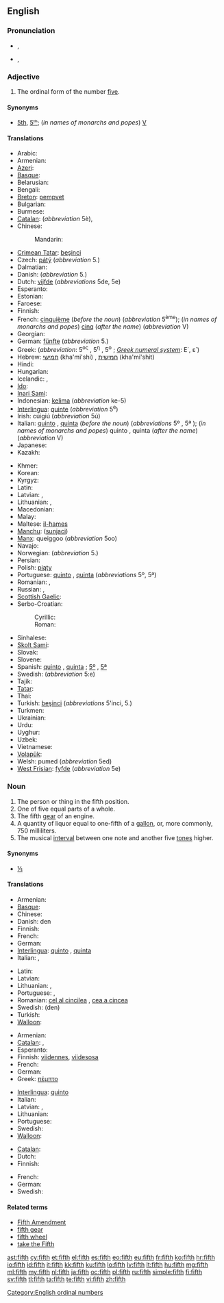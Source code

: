 {{wikipedia}}
{{also|Fifth}}
==English==
{{ordinalbox|en|4th|5th|6th|fourth|sixth|card=five}}

===Pronunciation===
* {{a|UK|US|standard}} {{IPA|/fɪfθ/}}, {{SAMPA|/fIfT/}}
*: {{audio|en-us-fifth.ogg|Audio (US)}}
*: {{rhymes|ɪfθ}}
* {{a|UK|US|informal or dialectal}} {{IPA|/fɪθ/}}, {{SAMPA|/fIT/}}
*: {{rhymes|ɪθ}}

===Adjective===
{{en-adj|-}}

# The ordinal form of the number [[five]].

====Synonyms====
* [[5th]], [[5ᵗʰ]]; (''in names of monarchs and popes'') [[V]]

====Translations====
{{trans-top|Ordinal form of the number 5}}
* Arabic: {{t|ar|خامس|m|tr=xāmis|sc=Arab}}
* Armenian: {{t-|hy|հինգերորդ|tr=hingerord}}
* [[Azeri]]: {{t|az|beşinci}}
* [[Basque]]: {{t|eu|bosgarren|xs=Basque}}
* Belarusian: {{t|be|пяты|m|tr=pjáty|sc=Cyrl}}
* Bengali: {{t|bn|পঞ্চম|tr=pôncôm}}
* [[Breton]]: [[pempvet]]
* Bulgarian: {{t|bg|пети|m|tr=péti|sc=Cyrl}}
* Burmese: {{t|my|ပဉ္စမ|tr=pjin sa̱ma.|sc=Mymr}}
* [[Catalan]]: {{t-|ca|cinquè|m}} (''abbreviation'' 5è), {{t-|ca|quint|m}}
* Chinese:
*: Mandarin: {{t|cmn|第五|tr=dìwǔ|sc=Hani}}
* [[Crimean Tatar]]: [[beşinci]]
* Czech: [[pátý]] (''abbreviation'' 5.)
* Dalmatian: {{tø|dlm|cincto}}
* Danish: {{t|da|femte}} (''abbreviation'' 5.)
* Dutch: [[vijfde]] (''abbreviations'' 5de, 5e)
* Esperanto: {{t+|eo|kvina|xs=Esperanto}}
* Estonian: {{t|et|viies}}
* Faroese: {{t|fo|fimti}}
* Finnish: {{t+|fi|viides}}
* French: [[cinquième]] (''before the noun'') (''abbreviation'' 5<sup>ème</sup>); (''in names of monarchs and popes'') [[cinq]] (''after the name'') (''abbreviation'' V)
* Georgian: {{t|ka|მეხუთე|tr=mexut'e|sc=Geor}}
* German: [[fünfte]] (''abbreviation'' 5.)
* Greek: {{t+|el|πέμπτος|m|tr=pémptos|sc=Grek}} (''abbreviation'': 5<sup>ος</sup> {{m}}, 5<sup>η</sup> {{f}}, 5<sup>ο</sup> {{n}}; ''[[Greek numerals|Greek numeral system]]'': Ε΄, ε΄)
* Hebrew: [[חמישי]] (kha'mi'shi) {{m}}, [[חמישית]] (kha'mi'shit) {{f}}
* Hindi: {{t|hi|पांचवां|tr=pān̄cvā̃|sc=Deva}}
* Hungarian: {{t+|hu|ötödik}}
* Icelandic: {{t|is|fimmti|m}}, {{t|is|fimmta|f|n}}
* [[Ido]]: {{t+|io|kinesma|xs=Ido}}
* [[Inari Sami]]: {{tø|smn|viiđâd}}
* Indonesian: [[kelima]] (''abbreviation'' ke-5)
* [[Interlingua]]: [[quinte]] (''abbreviation'' 5<sup>e</sup>)
* Irish: cúigiú (''abbreviation'' 5ú)
* Italian: [[quinto]] {{m}}, [[quinta]] {{f}} (''before the noun'') (''abbreviations'' 5º {{m}}, 5ª {{f}}); (''in names of monarchs and popes'') quinto {{m}}, quinta {{f}} (''after the name'') (''abbreviation'' V)
* Japanese: {{t|ja|五番目|tr=ごばんめ, goban-me|sc=Jpan}}
* Kazakh: {{t|kk|бесінші|tr=besinşi|sc=Cyrl}}
{{trans-mid}}
* Khmer: {{t|km|ទីប្រាំ|tr=tii pram|sc=Khmr}}
* Korean: {{t+|ko|다섯째|tr=daseosjjae|sc=Hang}}
* Kyrgyz: {{t|ky|бешинчи|tr=beşinçi|sc=Cyrl}}
* Latin: {{t+|la|quintus}}
* Latvian: {{t|lv|piektais|m}}, {{t|lv|piektā|f}}
* Lithuanian: {{t+|lt|penktas|m|xs=Lithuanian}}, {{t+|lt|penkta|f|xs=Lithuanian}}
* Macedonian: {{t|mk|петти|m|tr=pétti|sc=Cyrl}}
* Malay: {{t|ms|kelima}}
* Maltese: [[il-ħames]]
* [[Manchu]]: ([[sunjaci]])
* [[Manx]]: queiggoo (''abbreviation'' 5oo)
* Navajo: {{tø|nv|ashdlaʼ góneʼ}}
* Norwegian: {{t|no|femte}} (''abbreviation'' 5.)
* Persian: {{t|fa|پنجم|tr=panjom|sc=fa-Arab}}
* Polish: [[piąty]] {{m}} <!-- , [[piąta]] {{f}}, [[piąte]] {{n}} -->
* Portuguese: [[quinto]] {{m}}, [[quinta]] {{f}} (''abbreviations'' 5º{{m}}, 5ª{{f}})
* Romanian: {{t-|ro|cincilea|m}}, {{t-|ro|cincea|f}}
* Russian: {{t|ru|пятый|m|tr=pjátyj|sc=Cyrl}}, {{qualifier|abbreviation}} {{t|ru|5-ый|sc=Cyrl}}
* [[Scottish Gaelic]]: {{t-|gd|còigeamh|xs=Scottish Gaelic}}
* Serbo-Croatian:
*: Cyrillic: {{t|sh|пети|m}}
*: Roman: {{t|sh|peti|m}}
* Sinhalese: {{t|si|පස්‍වෙනි|tr=pasveni|sc=Sinh}}
* [[Skolt Sami]]: {{tø|sms|viiđad}}
* Slovak: {{t|sk|piaty|m}}
* Slovene: {{t|sl|peti|m}}
* Spanish: [[quinto]] {{m}}, [[quinta]] {{f}}; {{qualifier|abbreviations}} [[5º]] {{m}}, [[5ª]] {{f}}
* Swedish: {{t|sv|femte}} (''abbreviation'' 5:e)
* Tajik: {{t|tg|панҷум|tr=panjum|sc=Cyrl}}
* [[Tatar]]: {{t|tt|бишенче|tr=bişençe|sc=Cyrl}}
* Thai: {{t|th|ที่ห้า|tr=têe hâa|sc=Thai}}
* Turkish: [[beşinci]] (''abbreviations'' 5'inci, 5.)
* Turkmen: {{t|tk|bäşinji}}
* Ukrainian: {{t|uk|п'ятий|m|tr=p'játyj|sc=Cyrl}}
* Urdu: {{t|ur|پانچواں|tr=pān̄cvā̃|sc=ur-Arab}}
* Uyghur: {{t|ug|بەشىنچى|tr=beshinchi|sc=ug-Arab}}
* Uzbek: {{t|uz|beshinchi}}
* Vietnamese: {{t+|vi|thứ năm|xs=Vietnamese}}
* [[Volapük]]: {{t|vo|lulid}}
* Welsh: pumed (''abbreviation'' 5ed)
* [[West Frisian]]: [[fyfde]] (''abbreviation'' 5e)
{{trans-bottom}}

===Noun===
{{en-noun}}

# The person or thing in the fifth position.
# One of five equal parts of a whole.
# The fifth [[gear]] of an engine.
# A quantity of liquor equal to one-fifth of a [[gallon]], or, more commonly, 750 milliliters.
# The musical [[interval]] between one note and another five [[tone]]s higher.

====Synonyms====
* {{sense|one of five equal parts}} [[⅕]]

====Translations====

{{trans-top|person or thing in the fifth position}}
* Armenian: {{t-|hy|հինգերորդ|tr=hingerord}}
* [[Basque]]: {{t|eu|bosgarren|xs=Basque}}
* Chinese: {{t|cmn|第五|tr=dìwǔ|sc=Hani}}
* Danish: den {{t|da|femte|c}}
* Finnish: {{t+|fi|viides}}
* French: {{t+|fr|cinquième|m|f}}
* German: {{t|de|Fünfte|m|f|n}}
* [[Interlingua]]: [[quinto]] {{m}}, [[quinta]] {{f}}
* Italian: {{t+|it|quinto|m}}, {{t+|it|quinta|f}}
{{trans-mid}}
* Latin: {{t+|la|quintus}}
* Latvian: {{t|lv|piektais|m}}
* Lithuanian: {{t+|lt|penktas|m|xs=Lithuanian}}, {{t+|lt|penkta|f|xs=Lithuanian}}
* Portuguese: {{t+|pt|quinto|m}}, {{t+|pt|quinta|f}}
* Romanian: [[cel al cincilea]] {{m}}, [[cea a cincea]] {{f}}
* Swedish: (den) {{t|sv|femte|c}}
* Turkish: {{t|tr|beşinci}}
* [[Walloon]]: {{t|wa|cénkinme|m|f}}
{{trans-bottom}}

{{trans-top|one of five equal parts of a whole}}
* Armenian: {{t-|hy|հինգերորդ|tr=hingerord}}
* [[Catalan]]: {{t-|ca|cinquè|m}},  {{t-|ca|quint|m}}
* Esperanto: {{t-|eo|kvinono|xs=Esperanto}}
* Finnish: [[viidennes]], [[viidesosa]]
* French: {{t+|fr|cinquième|m}}
* German: {{t|de|Fünftel|n}}
* Greek: [[πέμπτο]] {{n}}
{{trans-mid}}
* [[Interlingua]]: [[quinto]]
* Italian: {{t+|it|quinto|m}}
* Latvian: {{t|lv|piektdaļa|f}}, {{t|lv|piektā daļa|f}}
* Lithuanian: {{t+|lt|penktadalis|m|xs=Lithuanian}}
* Portuguese: {{t+|pt|quinto|m}}
* Swedish: {{t+|sv|femtedel|c}}
* [[Walloon]]: {{t|wa|cénkinme|m}}
{{trans-bottom}}

{{trans-see|fifth gear}}

{{trans-top|quantity of liquor}}
{{trans-mid}}
{{trans-bottom}}

{{trans-top|musical interval}}
* [[Catalan]]: {{t-|ca|quinta|f}}
* Dutch: {{t-|nl|kwint|m|f}}
* Finnish: {{t|fi|kvintti}}
{{trans-mid}}
* French: {{t+|fr|quinte|f}}
* German: {{t+|de|Quinte|f}}
* Swedish: {{t|sv|kvint|c}}
{{trans-bottom}}

====Related terms====
* [[Fifth Amendment]]
* [[fifth gear]]
* [[fifth wheel]]
* [[take the Fifth]]

[[Category:English ordinal numbers]]

[[ast:fifth]]
[[cy:fifth]]
[[et:fifth]]
[[el:fifth]]
[[es:fifth]]
[[eo:fifth]]
[[eu:fifth]]
[[fr:fifth]]
[[ko:fifth]]
[[hr:fifth]]
[[io:fifth]]
[[id:fifth]]
[[it:fifth]]
[[kk:fifth]]
[[ku:fifth]]
[[lo:fifth]]
[[lv:fifth]]
[[lt:fifth]]
[[hu:fifth]]
[[mg:fifth]]
[[ml:fifth]]
[[my:fifth]]
[[nl:fifth]]
[[ja:fifth]]
[[oc:fifth]]
[[pl:fifth]]
[[ru:fifth]]
[[simple:fifth]]
[[fi:fifth]]
[[sv:fifth]]
[[tl:fifth]]
[[ta:fifth]]
[[te:fifth]]
[[vi:fifth]]
[[zh:fifth]]